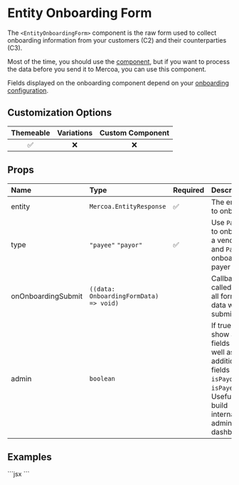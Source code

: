 
# Entity Onboarding Form

The `<EntityOnboardingForm>` component is the raw form used to collect onboarding information from your customers (C2) and their counterparties (C3).

Most of the time, you should use the [<EntityOnboarding> component](/Entity/Onboarding), but if you want to process the data before you send it to Mercoa, you can use this component.

Fields displayed on the onboarding component depend on your [onboarding configuration](https://mercoa.com/dashboard/developers#customizations).

## Customization Options

| Themeable | Variations | Custom Component |
| :-------: | :--------: | :--------------: |
|    ✅     |     ❌     |        ❌        |

## Props

| Name               | Type                                   | Required | Description                                                                                                                         |
| :----------------- | :------------------------------------- | :------- | :---------------------------------------------------------------------------------------------------------------------------------- |
| entity             | `Mercoa.EntityResponse`                | ✅       | The entity to onboard                                                                                                               |
| type               | `"payee"` `"payor"`                    | ✅       | Use `Payee` to onboard a vendor, and `Payor` to onboard a payer                                                                     |
| onOnboardingSubmit | `((data: OnboardingFormData) => void)` |          | Callback called with all form data when submitted                                                                                   |
| admin              | `boolean`                              |          | If true, will show all fields as well as additional fields like `isPayor` and `isPayee`. Useful to build internal admin dashboards. |

## Examples

<ComponentContainer>
  <EntityOnboardingForm entity={payerEntity} type="payor" />
  ```jsx
  <EntityOnboarding entity={payerEntity} type="payor" />
  ```
</ComponentContainer>
